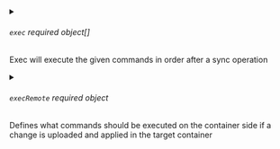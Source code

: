 

<PartialRestartContainer />



<details className="config-field" data-expandable="true">
<summary>

###### `exec` <span class="config-field-required" data-required="false">required</span> <span class="config-field-type">object[]</span> <span class="config-field-default"></span>

Exec will execute the given commands in order after a sync operation

</summary>

<PartialExec />


</details>



<details className="config-field" data-expandable="true">
<summary>

###### `execRemote` <span class="config-field-required" data-required="false">required</span> <span class="config-field-type">object</span> <span class="config-field-default"></span>

Defines what commands should be executed on the container side if a change is uploaded and applied in the target
container

</summary>

<PartialExecRemote />


</details>
